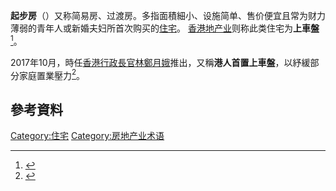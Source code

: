 {{Expand|time=2017-02-12}}
{{Expert|time=2017-02-12}}
'''起步房'''（{{lang-en|'''Starter home'''}}）又称简易房、过渡房。多指面積細小、设施简单、售价便宜且常为财力薄弱的青年人或新婚夫妇所首次购买的[[住宅|住宅]]。 [[香港地产业|香港地产业]]则称此类住宅为'''上車盤'''<ref>{{Cite web|url=https://www.hk01.com/01%E8%A7%80%E9%BB%9E/83336/-01%E5%91%A8%E5%A0%B1%E7%A4%BE%E8%AB%96-%E4%B8%80%E5%8D%83%E8%90%AC%E5%85%83%E4%B8%8A%E8%BB%8A%E7%9B%A4-%E8%AE%93%E5%B9%B4%E8%BC%95%E4%BA%BA%E7%9C%8B%E8%A6%8B%E7%B5%95%E6%9C%9B|title=【01周報社論】一千萬元上車盤　讓年輕人看見絕望|date=2017年4月10日|publisher=香港01|archive-url=https://web.archive.org/web/20190414112824/https://www.hk01.com/01%E8%A7%80%E9%BB%9E/83336/01%E5%91%A8%E5%A0%B1%E7%A4%BE%E8%AB%96-%E4%B8%80%E5%8D%83%E8%90%AC%E5%85%83%E4%B8%8A%E8%BB%8A%E7%9B%A4-%E8%AE%93%E5%B9%B4%E8%BC%95%E4%BA%BA%E7%9C%8B%E8%A6%8B%E7%B5%95%E6%9C%9B|archive-date=2019年4月14日|dead-url=no|access-date=2017年11月6日}}</ref>。

2017年10月，時任[[香港行政長官|香港行政長官]][[林鄭月娥|林鄭月娥]]推出{{tsl|zh-yue|港人首次置業先導計劃|'''港人首次置業先導計劃'''（'''"Starter Homes" Pilot Scheme for Hong Kong Residents'''）}}，又稱'''港人首置上車盤'''，以紓緩部分家庭置業壓力<ref>{{cite web|url=https://www.news.gov.hk/tc/categories/infrastructure/html/2017/10/20171011_155454.shtml|title=首置上車盤不涉公屋土地|publisher=香港政府新聞網|date=2017年10月11日|archive-url=https://web.archive.org/web/20171011150522/https://www.news.gov.hk/tc/categories/infrastructure/html/2017/10/20171011_155454.shtml|archive-date=2017年10月11日|dead-url=no|access-date=2020年7月21日}}</ref>。

==參考資料==
{{Reflist}}

{{经济小作品}}
[[Category:住宅|Category:住宅]]
[[Category:房地产业术语|Category:房地产业术语]]